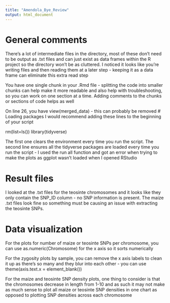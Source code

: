 ```yaml
---
title: "Amendola_Bye_Review"
output: html_document
---
```


# General comments
There's a lot of intermediate files in the directory, most of these don't need to be output as .txt files and can just exist as data frames within the R project so the directory won't be as cluttered. I noticed it looks like you're writing files and then reading them at a later step - keeping it as a data frame can eliminate this extra read step

You have one single chunk in your .Rmd file - splitting the code into smaller chunks can help make it more readable and also help with troubleshooting, so you can work on one section at a time. Adding comments to the chunks or sections of code helps as well

On line 26, you have view(merged_data) - this can probably be removed
# Loading packages
I would recommend adding these lines to the beginning of your script

rm(list=ls())
library(tidyverse)

The first one clears the environment every time you run the script.
The second line ensures all the tidyverse packages are loaded every time you run the script - I used the run all function and got an error when trying to make the plots as ggplot wasn't loaded when I opened RStudio

# Result files
I looked at the .txt files for the teosinte chromosomes and it looks like they only contain the SNP_ID column - no SNP information is present. The maize .txt files look fine so something must be causing an issue with extracting the teosinte SNPs. 

# Data visualization
For the plots for number of maize or teosinte SNPs per chromosome, you can use as.numeric(Chromosome) for the x axis so it sorts numerically

For the zygosity plots by sample, you can remove the x axis labels to clean it up as there's so many and they blur into each other - you can use theme(axis.text.x = element_blank())

For the maize and teosinte SNP density plots, one thing to consider is that the chromosomes decrease in length from 1-10 and as such it may not make as much sense to plot all maize or teosinte SNP densities in one chart as opposed to plotting SNP densities across each chromosome 